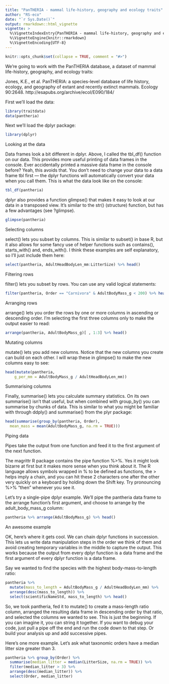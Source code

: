 ```yaml
---
title: "PanTHERIA - mammal life-history, geography and ecology traits"
author: "RS-eco"
date: "`r Sys.Date()`"
output: rmarkdown::html_vignette
vignette: >
  %\VignetteIndexEntry{PanTHERIA - mammal life-history, geography and ecology traits}
  %\VignetteEngine{knitr::rmarkdown}
  %\VignetteEncoding{UTF-8}
---
```


```r
knitr::opts_chunk$set(collapse = TRUE, comment = "#>")
```

We’re going to work with the PanTHERIA database, a dataset of mammal life-history, geography, and ecology traits:

Jones, K.E., et al. PanTHERIA: a species-level database of life history, ecology, and geography of extant and recently extinct mammals. Ecology 90:2648. http://esapubs.org/archive/ecol/E090/184/

First we’ll load the data:

```r
library(traitdata)
data(pantheria)
```

Next we’ll load the dplyr package:

```r
library(dplyr)
```

Looking at the data

Data frames look a bit different in dplyr. Above, I called the tbl_df() function on our data. This provides more useful printing of data frames in the console. Ever accidentally printed a massive data frame in the console before? Yeah, this avoids that. You don’t need to change your data to a data frame tbl first — the dplyr functions will automatically convert your data when you call them. This is what the data look like on the console:

```r
tbl_df(pantheria)
```

dplyr also provides a function glimpse() that makes it easy to look at our data in a transposed view. It’s similar to the str() (structure) function, but has a few advantages (see ?glimpse).

```r
glimpse(pantheria)
```

Selecting columns

select() lets you subset by columns. This is similar to subset() in base R, but it also allows for some fancy use of helper functions such as contains(), starts_with() and, ends_with(). I think these examples are self explanatory, so I’ll just include them here:

```r
select(pantheria, AdultHeadBodyLen_mm:LitterSize) %>% head()
```

Filtering rows

filter() lets you subset by rows. You can use any valid logical statements:

```r
filter(pantheria, Order == "Carnivora" & AdultBodyMass_g < 200) %>% head()
```

Arranging rows

arrange() lets you order the rows by one or more columns in ascending or descending order. I’m selecting the first three columns only to make the output easier to read:

```r
arrange(pantheria, AdultBodyMass_g)[ , 1:3] %>% head()
```

Mutating columns

mutate() lets you add new columns. Notice that the new columns you create can build on each other. I will wrap these in glimpse() to make the new columns easy to see:

```r
head(mutate(pantheria, 
    g_per_mm = AdultBodyMass_g / AdultHeadBodyLen_mm))
```

Summarising columns

Finally, summarise() lets you calculate summary statistics. On its own summarise() isn’t that useful, but when combined with group_by() you can summarise by chunks of data. This is similar to what you might be familiar with through ddply() and summarise() from the plyr package:

```r
head(summarise(group_by(pantheria, Order),
  mean_mass = mean(AdultBodyMass_g, na.rm = TRUE)))
```

Piping data

Pipes take the output from one function and feed it to the first argument of the next function.

The magrittr R package contains the pipe function %>%. Yes it might look bizarre at first but it makes more sense when you think about it. The R language allows symbols wrapped in % to be defined as functions, the > helps imply a chain, and you can hit these 2 characters one after the other very quickly on a keyboard by holding down the Shift key. Try pronouncing %>% “then” whenever you see it.

Let’s try a single-pipe dplyr example. We’ll pipe the pantheria data frame to the arrange function’s first argument, and choose to arrange by the adult_body_mass_g column:

```r
pantheria %>% arrange(AdultBodyMass_g) %>% head()
```

An awesome example

OK, here’s where it gets cool. We can chain dplyr functions in succession. This lets us write data manipulation steps in the order we think of them and avoid creating temporary variables in the middle to capture the output. This works because the output from every dplyr function is a data frame and the first argument of every dplyr function is a data frame.

Say we wanted to find the species with the highest body-mass-to-length ratio:

```r
pantheria %>%
  mutate(mass_to_length = AdultBodyMass_g / AdultHeadBodyLen_mm) %>%
  arrange(desc(mass_to_length)) %>%
  select(scientificNameStd, mass_to_length) %>% head()
```

So, we took pantheria, fed it to mutate() to create a mass-length ratio column, arranged the resulting data frame in descending order by that ratio, and selected the columns we wanted to see. This is just the beginning. If you can imagine it, you can string it together. If you want to debug your code, just pull a pipe off the end and run the code down to that step. Or build your analysis up and add successive pipes.

Here’s one more example. Let’s ask what taxonomic orders have a median litter size greater than 3.

```r
pantheria %>% group_by(Order) %>%
  summarise(median_litter = median(LitterSize, na.rm = TRUE)) %>%
  filter(median_litter > 3) %>%
  arrange(desc(median_litter)) %>%
  select(Order, median_litter)
```
